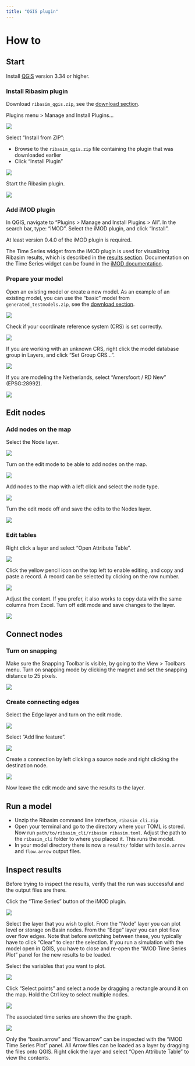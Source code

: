 ```yaml
---
title: "QGIS plugin"
---
```


# How to

## Start

Install [QGIS](https://qgis.org/en/site/) version 3.34 or higher.

### Install Ribasim plugin

Download `ribasim_qgis.zip`, see the [download section](/install.qmd#sec-download).

Plugins menu > Manage and Install Plugins...

![](https://user-images.githubusercontent.com/4471859/224939069-9aae77ea-898f-442f-83b5-f2671c114956.png){fig-align="left"}

Select "Install from ZIP":

- Browse to the `ribasim_qgis.zip` file containing the plugin that was downloaded earlier
- Click "Install Plugin"

![](https://user-images.githubusercontent.com/4471859/224939080-7fec5db2-4417-4f7b-8e45-034d4cf4fd75.png){fig-align="left"}

Start the Ribasim plugin.

![](https://user-images.githubusercontent.com/4471859/224939101-228e068a-875b-4df2-98bb-6ee6a3830ddd.png){fig-align="left"}

### Add iMOD plugin

In QGIS, navigate to "Plugins > Manage and Install Plugins > All".
In the search bar, type: "iMOD". Select the iMOD plugin, and click "Install".

At least version 0.4.0 of the iMOD plugin is required.

The Time Series widget from the iMOD plugin is used for visualizing Ribasim results, which is described in the [results section](#sec-results).
Documentation on the Time Series widget can be found in the [iMOD documentation](https://deltares.github.io/iMOD-Documentation/qgis_user_manual.html#time-series-time-series).

### Prepare your model

Open an existing model or create a new model.
As an example of an existing model, you can use the "basic" model from `generated_testmodels.zip`, see the [download section](/install.qmd#sec-download).

![](https://user-images.githubusercontent.com/4471859/224939126-b38f0eed-2e89-4120-b541-5b8c31798c09.png){fig-align="left"}

Check if your coordinate reference system (CRS) is set correctly.

![](https://user-images.githubusercontent.com/4471859/224939143-19e9931e-da4b-4717-ba28-67a0f141dd40.png){fig-align="left"}

If you are working with an unknown CRS, right click the model database group in Layers,
and click "Set Group CRS...".

![](https://user-images.githubusercontent.com/4471859/224939165-45807f16-2d3a-41b3-92a2-7fe0e86ae72b.png){fig-align="left"}

If you are modeling the Netherlands, select "Amersfoort / RD New" (EPSG:28992).

![](https://user-images.githubusercontent.com/4471859/224939182-3486ff0b-842b-4f98-a37e-ecd04f29aa7f.png){fig-align="left"}

## Edit nodes

### Add nodes on the map

Select the Node layer.

![](https://user-images.githubusercontent.com/4471859/224939204-2aa2ead2-a028-4673-b747-abeadd821ec8.png){fig-align="left"}

Turn on the edit mode to be able to add nodes on the map.

![](https://user-images.githubusercontent.com/4471859/224939223-66e232c0-748c-46f0-ba1b-8751a965f114.png){fig-align="left"}

Add nodes to the map with a left click and select the node type.

![](https://user-images.githubusercontent.com/4471859/224939237-67c1150b-15ec-4044-a02a-26a82f81da05.png){fig-align="left"}

Turn the edit mode off and save the edits to the Nodes layer.

![](https://user-images.githubusercontent.com/4471859/224946136-e37021d5-80c1-4d90-ac04-d0dbd96879f3.png){fig-align="left"}

### Edit tables

Right click a layer and select "Open Attribute Table".

![](https://user-images.githubusercontent.com/4471859/224939276-ca8f856d-3325-49a7-b457-78b09b81ac5e.png){fig-align="left"}

Click the yellow pencil icon on the top left to enable editing, and copy and paste a record.
A record can be selected by clicking on the row number.

![](https://user-images.githubusercontent.com/4471859/224939287-a8b9f351-9aea-4e3a-8417-3867cd40cda5.png){fig-align="left"}

Adjust the content. If you prefer, it also works to copy data with the same columns from
Excel. Turn off edit mode and save changes to the layer.

![](https://user-images.githubusercontent.com/4471859/224939297-4b0ca812-9618-4d25-ab7a-518bf1ca63e1.png){fig-align="left"}

## Connect nodes

### Turn on snapping

Make sure the Snapping Toolbar is visible, by going to the View > Toolbars menu. Turn on
snapping mode by clicking the magnet and set the snapping distance to 25 pixels.

![](https://user-images.githubusercontent.com/4471859/224939328-8359272a-30bb-4eb1-ab6c-968318ac3997.png){fig-align="left"}

### Create connecting edges

Select the Edge layer and turn on the edit mode.

![](https://user-images.githubusercontent.com/4471859/224939342-c6939331-a60d-4526-a350-3cddb122c62d.png){fig-align="left"}

Select "Add line feature".

![](https://user-images.githubusercontent.com/4471859/224939354-523cac79-dcd5-4c43-ab5a-db7672fb743e.png){fig-align="left"}

Create a connection by left clicking a source node and right clicking the destination node.

![](https://user-images.githubusercontent.com/4471859/224939363-88716d43-0536-499d-adb8-2fb4223c0f87.png){fig-align="left"}

Now leave the edit mode and save the results to the layer.

## Run a model

- Unzip the Ribasim command line interface, `ribasim_cli.zip`
- Open your terminal and go to the directory where your TOML is stored. Now run
  `path/to/ribasim_cli/ribasim ribasim.toml`. Adjust the path to the `ribasim_cli` folder to
  where you placed it. This runs the model.
- In your model directory there is now a `results/` folder with `basin.arrow` and
  `flow.arrow` output files.

## Inspect results {#sec-results}

Before trying to inspect the results, verify that the run was successful and the output files are there.

Click the "Time Series" button of the iMOD plugin.

![](https://user-images.githubusercontent.com/4471859/224939424-ec4c77ff-3d6b-4635-b407-ef18376587e9.png){fig-align="left"}

Select the layer that you wish to plot.
From the "Node" layer you can plot level or storage on Basin nodes.
From the "Edge" layer you can plot flow over flow edges.
Note that before switching between these, you typically have to click "Clear" to clear the selection.
If you run a simulation with the model open in QGIS, you have to close and re-open the "iMOD Time Series Plot" panel for the new results to be loaded.

Select the variables that you want to plot.

![](https://user-images.githubusercontent.com/4471859/224939436-a9643b68-dff0-49c3-899d-6ba13d9a6d52.png){fig-align="left"}

Click "Select points" and select a node by dragging a rectangle around it on the map.
Hold the Ctrl key to select multiple nodes.

![](https://user-images.githubusercontent.com/4471859/224939450-e369791d-3229-4621-87b0-7e1d34d0514d.png){fig-align="left"}

The associated time series are shown the the graph.

![](https://user-images.githubusercontent.com/4471859/224939471-85a23936-6eb6-4a80-a5b7-8c9a55ddc7f7.png){fig-align="left"}

Only the "basin.arrow" and "flow.arrow" can be inspected with the "iMOD Time Series Plot" panel.
All Arrow files can be loaded as a layer by dragging the files onto QGIS.
Right click the layer and select "Open Attribute Table" to view the contents.
